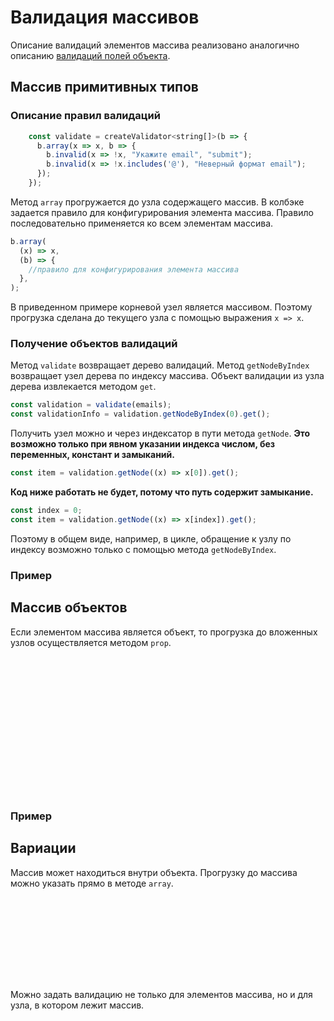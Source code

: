 
<Meta of={DocsStories} />

# Валидация массивов

Описание валидаций элементов массива реализовано аналогично описанию [валидаций полей объекта](/#/object-validation).

## Массив примитивных типов

### Описание правил валидаций

```jsx static
    const validate = createValidator<string[]>(b => {
      b.array(x => x, b => {
        b.invalid(x => !x, "Укажите email", "submit");
        b.invalid(x => !x.includes('@'), "Неверный формат email");
      });
    });
```

Метод `array` прогружается до узла содержащего массив.
В колбэке задается правило для конфигурирования элемента массива.
Правило последовательно применяется ко всем элементам массива.

```jsx static
b.array(
  (x) => x,
  (b) => {
    //правило для конфигурирования элемента массива
  },
);
```

В приведенном примере корневой узел является массивом.
Поэтому прогрузка сделана до текущего узла c помощью выражения `x => x`.

### Получение объектов валидаций

Метод `validate` возвращает дерево валидаций.
Метод `getNodeByIndex` возвращает узел дерева по индексу массива.
Объект валидации из узла дерева извлекается методом `get`.

```jsx static
const validation = validate(emails);
const validationInfo = validation.getNodeByIndex(0).get();
```

Получить узел можно и через индексатор в пути метода `getNode`.
**Это возможно только при явном указании индекса числом, без переменных, констант и замыканий.**

```jsx static
const item = validation.getNode((x) => x[0]).get();
```

**Код ниже работать не будет, потому что путь содержит замыкание.**

```jsx static
const index = 0;
const item = validation.getNode((x) => x[index]).get();
```

Поэтому в общем виде, например, в цикле, обращение к узлу по индексу возможно только с помощью метода `getNodeByIndex`.

### Пример

<Canvas of={DocsStories.PrimitiveTypeArray} />

## Массив объектов

Если элементом массива является объект, то прогрузка до вложенных узлов осуществляется методом `prop`.

```jsx static
    interface ContactInfo {
      name: string;
      email: string;
    }

    const validate = createValidator<ContactInfo[]>(b => {
      b.array(x => x, b => {
        b.prop(x => x.name, b => {
          //...
        });
        b.prop(x => x.email, b => {
          //...
        });
      });
    });
```

### Пример

<Canvas of={DocsStories.ObjectArray} />

## Вариации

Массив может находиться внутри объекта.
Прогрузку до массива можно указать прямо в методе `array`.

```jsx static
    interface Root {
      items: string[];
    }

    const validate = createValidator<Root>(b => {
      b.array(x => x.items, b => {
        //...
      });
    });
```

Можно задать валидацию не только для элементов массива, но и для узла, в котором лежит массив.

```jsx static
    interface Root {
      items: string[];
    }

    const validate = createValidator<Root>(b => {
      b.prop(x => x.items, b => {
        b.invalid(...); //правило для узла items
        b.array(x => x, b => {
          //...
        });
      });
    });

    const validation = validate(root);
    const validationInfo = validation.getNode(x => x.items).get();
```
